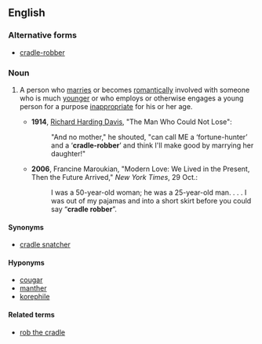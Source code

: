 {{also|cradle-robber}}
==English==

===Alternative forms===
* [[cradle-robber]]

===Noun===
{{en-noun|head=[[cradle]] [[robber]]}}

# {{lb|en|idiomatic|pejorative}} A person who [[marry|marries]] or becomes [[romantically]] involved with someone who is much [[younger]] or who employs or otherwise engages a young person for a purpose [[inappropriate]] for his or her age.
#* '''1914''', [[w:Richard_Harding_Davis|Richard Harding Davis]], "The Man Who Could Not Lose":
#*: "And no mother," he shouted, "can call ME a ‘fortune-hunter’ and a ‘'''cradle-robber'''’ and think I'll make good by marrying her daughter!"
#* '''2006''', Francine Maroukian, "Modern Love: We Lived in the Present, Then the Future Arrived," ''New York Times'', 29 Oct.:
#*: I was a 50-year-old woman; he was a 25-year-old man. . . . I was out of my pajamas and into a short skirt before you could say “'''cradle robber'''”.

====Synonyms====
* [[cradle snatcher]]

====Hyponyms====
* [[cougar]] {{qualifier|North America|slang}}
* [[manther]] {{qualifier|North America|slang}}
* [[korephile]]

====Related terms====
* [[rob the cradle]]